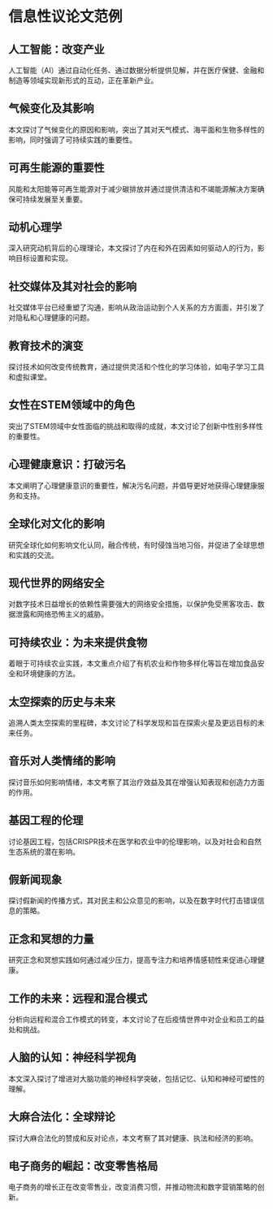 # 信息性议论文范例


<div style={{ width: "100%", padding: 20, height: "70vh" }}>
  <Chat
    welcome={"你好，你想讨论或获取哪种类型的信息性议论文范例？"}
    teacherName={"Alex"}
    systemPrompt={"请帮助这个用户找到他（她）想要的论文范例！"}
  />
</div>

## 人工智能：改变产业

人工智能（AI）通过自动化任务、通过数据分析提供见解，并在医疗保健、金融和制造等领域实现新形式的互动，正在革新产业。

## 气候变化及其影响

本文探讨了气候变化的原因和影响，突出了其对天气模式、海平面和生物多样性的影响，同时强调了可持续实践的重要性。

## 可再生能源的重要性

风能和太阳能等可再生能源对于减少碳排放并通过提供清洁和不竭能源解决方案确保可持续发展至关重要。

## 动机心理学

深入研究动机背后的心理理论，本文探讨了内在和外在因素如何驱动人的行为，影响目标设置和实现。

## 社交媒体及其对社会的影响

社交媒体平台已经重塑了沟通，影响从政治运动到个人关系的方方面面，并引发了对隐私和心理健康的问题。

## 教育技术的演变

探讨技术如何改变传统教育，通过提供灵活和个性化的学习体验，如电子学习工具和虚拟课堂。

## 女性在STEM领域中的角色

突出了STEM领域中女性面临的挑战和取得的成就，本文讨论了创新中性别多样性的重要性。

## 心理健康意识：打破污名

本文阐明了心理健康意识的重要性，解决污名问题，并倡导更好地获得心理健康服务和支持。

## 全球化对文化的影响

研究全球化如何影响文化认同，融合传统，有时侵蚀当地习俗，并促进了全球思想和实践的交流。

## 现代世界的网络安全

对数字技术日益增长的依赖性需要强大的网络安全措施，以保护免受黑客攻击、数据泄露和网络恐怖主义的威胁。

## 可持续农业：为未来提供食物

着眼于可持续农业实践，本文重点介绍了有机农业和作物多样化等旨在增加食品安全和环境健康的方法。

## 太空探索的历史与未来

追溯人类太空探索的里程碑，本文讨论了科学发现和旨在探索火星及更远目标的未来任务。

## 音乐对人类情绪的影响

探讨音乐如何影响情绪，本文考察了其治疗效益及其在增强认知表现和创造力方面的作用。

## 基因工程的伦理

讨论基因工程，包括CRISPR技术在医学和农业中的伦理影响，以及对社会和自然生态系统的潜在影响。

## 假新闻现象

探讨假新闻的传播方式，其对民主和公众意见的影响，以及在数字时代打击错误信息的策略。

## 正念和冥想的力量

研究正念和冥想实践如何通过减少压力，提高专注力和培养情感韧性来促进心理健康。

## 工作的未来：远程和混合模式

分析向远程和混合工作模式的转变，本文讨论了在后疫情世界中对企业和员工的益处和挑战。

## 人脑的认知：神经科学视角

本文深入探讨了增进对大脑功能的神经科学突破，包括记忆、认知和神经可塑性的理解。

## 大麻合法化：全球辩论

探讨大麻合法化的赞成和反对论点，本文考察了其对健康、执法和经济的影响。

## 电子商务的崛起：改变零售格局

电子商务的增长正在改变零售业，改变消费习惯，并推动物流和数字营销策略的创新。

